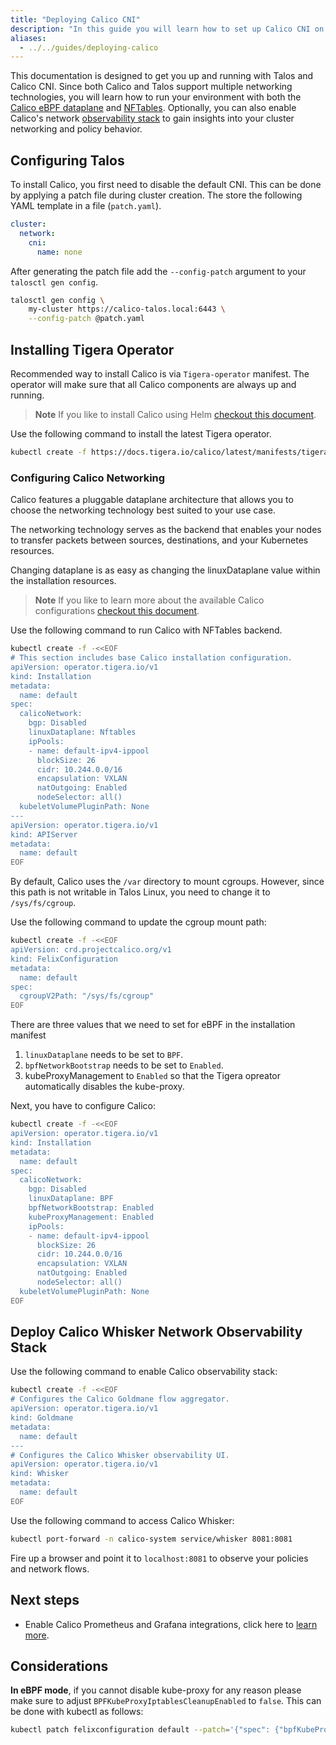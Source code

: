 ```yaml
---
title: "Deploying Calico CNI"
description: "In this guide you will learn how to set up Calico CNI on Talos."
aliases:
  - ../../guides/deploying-calico
---
```



This documentation is designed to get you up and running with Talos and Calico CNI. Since both Calico and Talos support multiple networking technologies, you will learn how to run your environment with both the [Calico eBPF dataplane](https://docs.tigera.io/calico/latest/operations/ebpf/enabling-ebpf) and [NFTables](https://docs.tigera.io/calico/latest/getting-started/kubernetes/nftables). Optionally, you can also enable Calico's network [observability stack](https://docs.tigera.io/calico/latest/observability/) to gain insights into your cluster networking and policy behavior.

## Configuring Talos

To install Calico, you first need to disable the default CNI. This can be done by applying a patch file during cluster creation.
The store the following YAML template in a file (`patch.yaml`).

```yaml
cluster:
  network:
    cni:
      name: none
```

After generating the patch file add the `--config-patch` argument to your `talosctl gen config`.

```bash
talosctl gen config \
    my-cluster https://calico-talos.local:6443 \
    --config-patch @patch.yaml
```

## Installing Tigera Operator
Recommended way to install Calico is via `Tigera-operator` manifest. The operator will make sure that all Calico components are always up and running.

> **Note** If you like to install Calico using Helm [checkout this document](https://docs.tigera.io/calico/latest/getting-started/kubernetes/helm).

Use the following command to install the latest Tigera operator.

```bash
kubectl create -f https://docs.tigera.io/calico/latest/manifests/tigera-operator.yaml
```

### Configuring Calico Networking

Calico features a pluggable dataplane architecture that allows you to choose the networking technology best suited to your use case.

The networking technology serves as the backend that enables your nodes to transfer packets between sources, destinations, and your Kubernetes resources.

Changing dataplane is as easy as changing the linuxDataplane value within the installation resources.


> **Note** If you like to learn more about the available Calico configurations [checkout this document](https://docs.tigera.io/calico/latest/reference/installation/api).

<Tabs>
  <Tab title="NFTables">

Use the following command to run Calico with NFTables backend.

```bash
kubectl create -f -<<EOF
# This section includes base Calico installation configuration.
apiVersion: operator.tigera.io/v1
kind: Installation
metadata:
  name: default
spec:
  calicoNetwork:
    bgp: Disabled
    linuxDataplane: Nftables
    ipPools:
    - name: default-ipv4-ippool
      blockSize: 26
      cidr: 10.244.0.0/16
      encapsulation: VXLAN
      natOutgoing: Enabled
      nodeSelector: all()
  kubeletVolumePluginPath: None
---
apiVersion: operator.tigera.io/v1
kind: APIServer
metadata:
  name: default
EOF
```

  </Tab>
  <Tab title="eBPF">


By default, Calico uses the `/var` directory to mount cgroups. However, since this path is not writable in Talos Linux, you need to change it to `/sys/fs/cgroup`.

Use the following command to update the cgroup mount path:

```bash
kubectl create -f -<<EOF
apiVersion: crd.projectcalico.org/v1
kind: FelixConfiguration
metadata:
  name: default
spec:
  cgroupV2Path: "/sys/fs/cgroup"
EOF
```

There are three values that we need to set for eBPF in the installation manifest
1. `linuxDataplane` needs to be set to `BPF`.
2. `bpfNetworkBootstrap` needs to be set to `Enabled`.
3. kubeProxyManagement to `Enabled` so that the Tigera opreator automatically disables the kube-proxy.


Next, you have to configure Calico:

```bash
kubectl create -f -<<EOF
apiVersion: operator.tigera.io/v1
kind: Installation
metadata:
  name: default
spec:
  calicoNetwork:
    bgp: Disabled
    linuxDataplane: BPF
    bpfNetworkBootstrap: Enabled
    kubeProxyManagement: Enabled
    ipPools:
    - name: default-ipv4-ippool
      blockSize: 26
      cidr: 10.244.0.0/16
      encapsulation: VXLAN
      natOutgoing: Enabled
      nodeSelector: all()
  kubeletVolumePluginPath: None
EOF
```
</Tab>
</Tabs>

## Deploy Calico Whisker Network Observability Stack

Use the following command to enable Calico observability stack:

```bash
kubectl create -f -<<EOF
# Configures the Calico Goldmane flow aggregator.
apiVersion: operator.tigera.io/v1
kind: Goldmane
metadata:
  name: default
---
# Configures the Calico Whisker observability UI.
apiVersion: operator.tigera.io/v1
kind: Whisker
metadata:
  name: default
EOF
```

Use the following command to access Calico Whisker:

```bash
kubectl port-forward -n calico-system service/whisker 8081:8081
```

Fire up a browser and point it to `localhost:8081` to observe your policies and network flows.

## Next steps

- Enable Calico Prometheus and Grafana integrations, click here to [learn more](https://docs.tigera.io/calico/latest/operations/monitor/).

## Considerations

**In eBPF mode**, if you cannot disable kube-proxy for any reason please make sure to adjust `BPFKubeProxyIptablesCleanupEnabled` to `false`.
This can be done with kubectl as follows:

```bash
kubectl patch felixconfiguration default --patch='{"spec": {"bpfKubeProxyIptablesCleanupEnabled": false}}'
```
